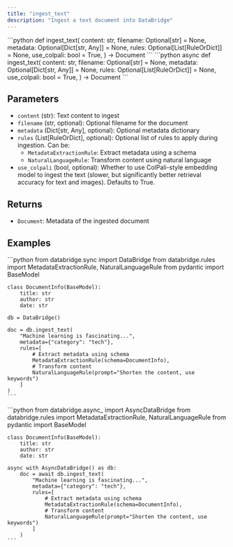 ```yaml
---
title: "ingest_text"
description: "Ingest a text document into DataBridge"
---
```


<Tabs>
  <Tab title="Sync">
    ```python
    def ingest_text(
        content: str,
        filename: Optional[str] = None,
        metadata: Optional[Dict[str, Any]] = None,
        rules: Optional[List[RuleOrDict]] = None,
        use_colpali: bool = True,
    ) -> Document
    ```
  </Tab>
  <Tab title="Async">
    ```python
    async def ingest_text(
        content: str,
        filename: Optional[str] = None,
        metadata: Optional[Dict[str, Any]] = None,
        rules: Optional[List[RuleOrDict]] = None,
        use_colpali: bool = True,
    ) -> Document
    ```
  </Tab>
</Tabs>

## Parameters

- `content` (str): Text content to ingest
- `filename` (str, optional): Optional filename for the document
- `metadata` (Dict[str, Any], optional): Optional metadata dictionary
- `rules` (List[RuleOrDict], optional): Optional list of rules to apply during ingestion. Can be:
  - `MetadataExtractionRule`: Extract metadata using a schema
  - `NaturalLanguageRule`: Transform content using natural language
- `use_colpali` (bool, optional): Whether to use ColPali-style embedding model to ingest the text (slower, but significantly better retrieval accuracy for text and images). Defaults to True.

## Returns

- `Document`: Metadata of the ingested document

## Examples

<Tabs>
  <Tab title="Sync">
    ```python
    from databridge.sync import DataBridge
    from databridge.rules import MetadataExtractionRule, NaturalLanguageRule
    from pydantic import BaseModel
    
    class DocumentInfo(BaseModel):
        title: str
        author: str
        date: str
    
    db = DataBridge()
    
    doc = db.ingest_text(
        "Machine learning is fascinating...",
        metadata={"category": "tech"},
        rules=[
            # Extract metadata using schema
            MetadataExtractionRule(schema=DocumentInfo),
            # Transform content
            NaturalLanguageRule(prompt="Shorten the content, use keywords")
        ]
    )
    ```
  </Tab>
  <Tab title="Async">
    ```python
    from databridge.async_ import AsyncDataBridge
    from databridge.rules import MetadataExtractionRule, NaturalLanguageRule
    from pydantic import BaseModel
    
    class DocumentInfo(BaseModel):
        title: str
        author: str
        date: str
    
    async with AsyncDataBridge() as db:
        doc = await db.ingest_text(
            "Machine learning is fascinating...",
            metadata={"category": "tech"},
            rules=[
                # Extract metadata using schema
                MetadataExtractionRule(schema=DocumentInfo),
                # Transform content
                NaturalLanguageRule(prompt="Shorten the content, use keywords")
            ]
        )
    ```
  </Tab>
</Tabs>